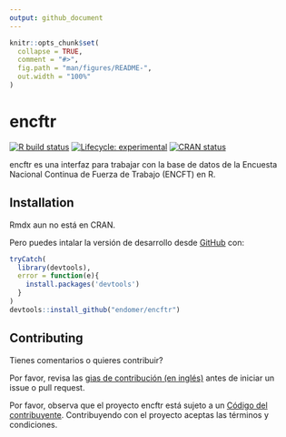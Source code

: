 ```yaml
---
output: github_document
---
```


<!-- README.md is generated from README.Rmd. Please edit that file -->

```r
knitr::opts_chunk$set(
  collapse = TRUE,
  comment = "#>",
  fig.path = "man/figures/README-",
  out.width = "100%"
)
```

# encftr

<!-- badges: start -->
[![R build status](https://github.com/drdsdaniel/encftr/workflows/R-CMD-check/badge.svg)](https://github.com/drdsdaniel/encftr/actions)
[![Lifecycle: experimental](https://img.shields.io/badge/lifecycle-experimental-orange.svg)](https://www.tidyverse.org/lifecycle/#experimental)
[![CRAN status](https://www.r-pkg.org/badges/version/encftr)](https://CRAN.R-project.org/package=encftr)
<!-- badges: end -->

encftr es una interfaz para trabajar con la base de datos de la Encuesta Nacional Continua de Fuerza de Trabajo (ENCFT) en R.

## Installation

Rmdx aun no está en CRAN.

<!-- You can install the released version of encftr from [CRAN](https://CRAN.R-project.org) with: -->

<!-- ``` r -->
<!-- install.packages("encftr") -->
<!-- ``` -->

Pero puedes intalar la versión de desarrollo desde [GitHub](https://github.com/) con:

``` r
tryCatch(
  library(devtools),
  error = function(e){
    install.packages('devtools')
  }
)
devtools::install_github("endomer/encftr")
```

## Contributing

Tienes comentarios o quieres contribuir?

Por favor, revisa las [gias de contribución (en inglés)](https://endomer.github.io/encftr/CONTRIBUTING.html) antes de iniciar un issue o pull request.

Por favor, observa que el proyecto encftr está sujeto a un [Código del contribuyente](https://contributor-covenant.org/es/version/2/0/CODE_OF_CONDUCT.html). Contribuyendo con el proyecto aceptas las términos y condiciones.
